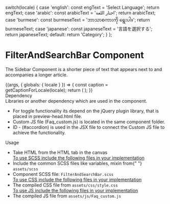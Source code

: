 
  switch(locale) {
    case 'english': const engText = 'Select Language'; return engText;
    case 'arabic': const arabicText = 'اختار اللغة'; return arabicText;
    case 'burmese': const burmeseText = 'ဘာသာစကားကို ရွေးပါ။'; return burmeseText;
    case 'japanese': const japaneseText = '言語を選択する'; return japaneseText;
    default: return 'Category';
  }
};


<Meta title="Organism/FilterAndSearchBar" />

<style>{`
 .subheading {
    font-weight: 700;
    font-size: 24px;
    color: #031c2d;
    letter-spacing: 1.5px;
    line-height: 24px;
    margin-bottom: 12px;
    margin-top: 40px;
  }
  .sbdocs .sbdocs-p,
  .sbdocs .sbdocs-li{
    font-size: 1rem;
  }
  .css-1gh4yjl {
    font-size: 1rem;
  }
`}</style>

# FilterAndSearchBar Component

The Sidebar Component is a shorter piece of text that appears next to and accompanies a longer article.

<Story name="FilterAndSearchBar">
  {(args, { globals: { locale } }) => {
    const caption = getCaptionForLocale(locale);
    return (
      <FilterAndSearchBar data={caption}></FilterAndSearchBar>
    );
  }}
</Story>

<div className="subheading">Dependency</div>
Libraries or another dependency which are used in the component.
<ul>
  <li>
    For toggle functionality its depend on the jQuery plugin library, that is
    placed in preview-head.html file.
  </li>
  <li>
    Custom JS file (Faq_custom.js) is located in the same component folder.
  </li>
  <li>
    ID - (#accordion) is used in the JSX file to connect the Custom JS file to
    achieve the functionality.
  </li>
</ul>

<div className="subheading">Usage</div>
<ul>
  <li>Take HTML from the HTML tab in the canvas</li>
  <u>To use SCSS include the following files in your implementation</u>
  <li>
    Include the common SCSS files like variables, mixin from{" "}
    <code>assets/scss</code>
  </li>
  <li>
    Component SCSS file: <code>FilterAndSearchBar.scss</code>
  </li>
  <u>To use CSS include the following files in your implementation</u>
  <li>
    The compiled CSS file from <code>assets/css/style.css</code>
  </li>
  <u>To use JS include the following files in your implementation</u>
  <li>
    The compiled JS file from <code>assets/js/Faq_custom.js</code>
  </li>
</ul>
